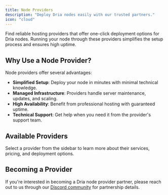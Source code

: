 ```yaml
---
title: Node Providers
description: "Deploy Dria nodes easily with our trusted partners."
icon: "cloud"
---
```


Find reliable hosting providers that offer one-click deployment options for Dria nodes. Running your node through these providers simplifies the setup process and ensures high uptime.

## Why Use a Node Provider?

Node providers offer several advantages:

- **Simplified Setup**: Deploy your node in minutes with minimal technical knowledge.
- **Managed Infrastructure**: Providers handle server maintenance, updates, and scaling.
- **High Availability**: Benefit from professional hosting with guaranteed uptime.
- **Technical Support**: Get help when you need it from the provider's support team.

## Available Providers

Select a provider from the sidebar to learn more about their services, pricing, and deployment options.

## Becoming a Provider

If you're interested in becoming a Dria node provider partner, please reach out to us through our [Discord community](https://discord.gg/YVBZgfA7) for partnership details. 